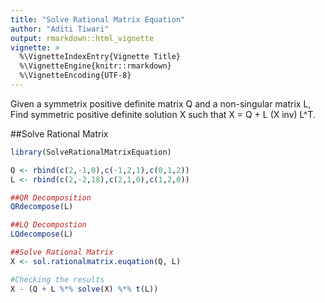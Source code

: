 ```yaml
---
title: "Solve Rational Matrix Equation"
author: "Aditi Tiwari"
output: rmarkdown::html_vignette
vignette: >
  %\VignetteIndexEntry{Vignette Title}
  %\VignetteEngine{knitr::rmarkdown}
  %\VignetteEncoding{UTF-8}
---
```


Given a symmetrix positive definite matrix Q and a non-singular matrix L, Find symmetric positive definite solution X such that X = Q + L (X inv) L^T.

##Solve Rational Matrix
```r

library(SolveRationalMatrixEquation)

Q <- rbind(c(2,-1,0),c(-1,2,1),c(0,1,2))
L <- rbind(c(2,-2,18),c(2,1,0),c(1,2,0))

##QR Decomposition
QRdecompose(L)

##LQ Decompostion
LQdecompose(L)

##Solve Rational Matrix
X <- sol.rationalmatrix.euqation(Q, L)

#Checking the results
X - (Q + L %*% solve(X) %*% t(L))

```




